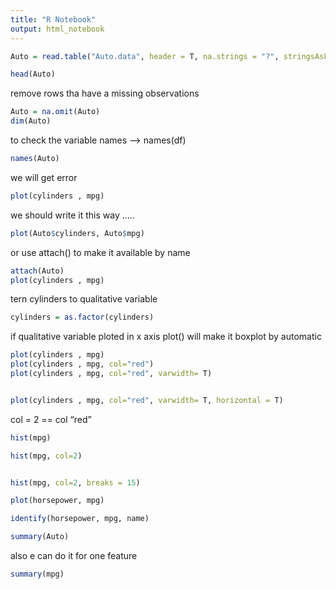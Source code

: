 ```yaml
---
title: "R Notebook"
output: html_notebook
---
```


```r

Auto = read.table("Auto.data", header = T, na.strings = "?", stringsAsFactors = T)

head(Auto)

```


remove rows tha have a missing observations
```r
Auto = na.omit(Auto)
dim(Auto)
```


to check the variable names ----> names(df)


```r
names(Auto)
```


we will get error
```r
plot(cylinders , mpg)

```
we should write it this way ..... 

```r
plot(Auto$cylinders, Auto$mpg)
```

or use attach() to make it available by name

```r
attach(Auto)
plot(cylinders , mpg)
```


tern cylinders to qualitative variable 

```r

cylinders = as.factor(cylinders)
```


if qualitative variable ploted in x axis plot() will make it boxplot by automatic

```r
plot(cylinders , mpg)
plot(cylinders , mpg, col="red")
plot(cylinders , mpg, col="red", varwidth= T)


plot(cylinders , mpg, col="red", varwidth= T, horizontal = T)


```
col = 2    ==    col "red"

```r
hist(mpg)

hist(mpg, col=2)


hist(mpg, col=2, breaks = 15)

```
```r
plot(horsepower, mpg)

identify(horsepower, mpg, name)

```


```r
summary(Auto)
```

also e can do it for one feature 
```r
summary(mpg)
```



```r

```




















